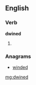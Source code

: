 ==English==

===Verb===
'''dwined'''

# {{past of|dwine}}

===Anagrams===
* [[winded#English|winded]]

[[mg:dwined]]